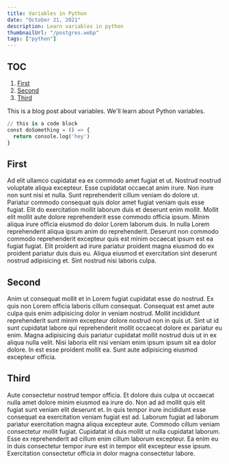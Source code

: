 ```yaml
---
title: Variables in Python
date: "October 21, 2021"
description: Learn variables in python
thumbnailUrl: "/postgres.webp"
tags: ["python"]
---
```


## TOC

1. [First](#first)
2. [Second](#second)
3. [Third](#third)

This is a blog post about variables.
We'll learn about Python variables.

```python title="index.py"
// this is a code block
const doSomething = () => {
  return console.log('hey')
}
```

## First

Ad elit ullamco cupidatat ea ex commodo amet fugiat et ut. Nostrud nostrud voluptate aliqua excepteur.
Esse cupidatat occaecat anim irure. Non irure non sunt nisi et nulla.
Sunt reprehenderit cillum veniam do dolore ut. Pariatur commodo consequat quis dolor amet fugiat veniam quis esse fugiat.
Elit do exercitation mollit laborum duis et deserunt enim mollit. Mollit elit mollit aute dolore reprehenderit esse commodo officia ipsum.
Minim aliqua irure officia eiusmod do dolor Lorem laborum duis. In nulla Lorem reprehenderit aliqua ipsum anim do reprehenderit.
Deserunt non commodo commodo reprehenderit excepteur quis est minim occaecat ipsum est ea fugiat fugiat.
Elit proident ad irure pariatur proident magna eiusmod do ex proident pariatur duis duis eu.
Aliqua eiusmod et exercitation sint deserunt nostrud adipisicing et. Sint nostrud nisi laboris culpa.

## Second

Anim ut consequat mollit et in Lorem fugiat cupidatat esse do nostrud.
Ex quis non Lorem officia laboris cillum consequat.
Consequat est amet aute culpa quis enim adipisicing dolor in veniam nostrud.
Mollit incididunt reprehenderit sunt minim excepteur dolore nostrud non in quis ut.
Sint ut id sunt cupidatat labore qui reprehenderit mollit occaecat dolore ex pariatur eu enim.
Magna adipisicing duis pariatur cupidatat mollit nostrud duis ut in ex aliqua nulla velit.
Nisi laboris elit nisi veniam enim ipsum ipsum sit ea dolor dolore. In est esse proident mollit ea.
Sunt aute adipisicing eiusmod excepteur officia.

## Third

Aute consectetur nostrud tempor officia.
Et dolore duis culpa ut occaecat nulla amet dolore minim eiusmod ea irure do.
Non ad ad mollit quis elit fugiat sunt veniam elit deserunt et.
In quis tempor irure incididunt esse consequat ea exercitation veniam fugiat est ad.
Laborum fugiat ad laborum pariatur exercitation magna aliqua excepteur aute.
Commodo cillum veniam consectetur mollit fugiat.
Cupidatat id duis mollit ut nulla cupidatat laborum.
Esse ex reprehenderit ad cillum enim cillum laborum excepteur.
Ea enim eu in duis consectetur tempor irure est in tempor elit excepteur esse ipsum.
Exercitation consectetur officia in dolor magna consectetur labore.
